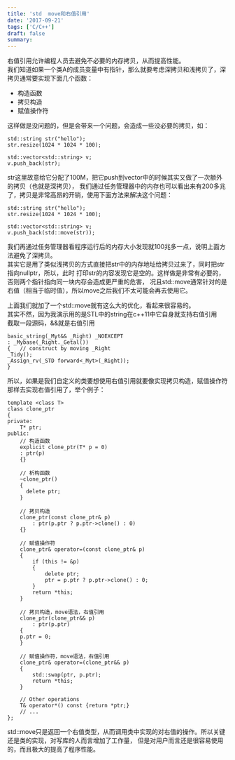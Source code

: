 ```yaml
---
title: 'std  move和右值引用'
date: '2017-09-21'
tags: ['C/C++']
draft: false
summary: 
---
```


右值引用允许编程人员去避免不必要的内存拷贝，从而提高性能。  
我们知道如果一个类A的成员变量中有指针，那么就要考虑深拷贝和浅拷贝了，深拷贝通常要实现下面几个函数：
* 构造函数
* 拷贝构造
* 赋值操作符

这样做是没问题的，但是会带来一个问题，会造成一些没必要的拷贝，如：
```
std::string str("hello");
str.resize(1024 * 1024 * 100);

std::vector<std::string> v;
v.push_back(str);
```

str这里故意给它分配了100M，把它push到vector中的时候其实又做了一次额外的拷贝（也就是深拷贝），
我们通过任务管理器中的内存也可以看出来有200多兆了，拷贝是非常高昂的开销，使用下面方法来解决这个问题：
```
std::string str("hello");
str.resize(1024 * 1024 * 100);

std::vector<std::string> v;
v.push_back(std::move(str));
```

我们再通过任务管理器看程序运行后的内存大小发现就100兆多一点，说明上面方法避免了深拷贝。  
其实它是用了类似浅拷贝的方式直接把str中的内存地址给拷贝过来了，同时把str指向nullptr，所以，此时
打印str的内容发现它是空的。这样做是非常有必要的，否则两个指针指向同一块内存会造成更严重的危害，
况且std::move通常针对的是右值（相当于临时值），所以move之后我们不太可能会再去使用它。


上面我们就加了一个std::move就有这么大的优化，看起来很容易的。  
其实不然，因为我演示用的是STL中的string在c++11中它自身就支持右值引用  
截取一段源码，&&就是右值引用
```
basic_string(_Myt&& _Right) _NOEXCEPT
: _Mybase(_Right._Getal())
{	// construct by moving _Right
_Tidy();
_Assign_rv(_STD forward<_Myt>(_Right));
}
```

所以，如果是我们自定义的类要想使用右值引用就要像实现拷贝构造，赋值操作符那样去实现右值引用了，举个例子：
```
template <class T>
class clone_ptr
{
private:
    T* ptr;
public:
    // 构造函数
    explicit clone_ptr(T* p = 0) 
    : ptr(p) 
    {}

    // 析构函数
    ~clone_ptr() 
    {
      delete ptr;
    }

    // 拷贝构造
    clone_ptr(const clone_ptr& p)
        : ptr(p.ptr ? p.ptr->clone() : 0) 
    {}

    // 赋值操作符
    clone_ptr& operator=(const clone_ptr& p)
    {
        if (this != &p)
        {
            delete ptr;
            ptr = p.ptr ? p.ptr->clone() : 0;
        }
        return *this;
    }

    // 拷贝构造，move语法，右值引用
    clone_ptr(clone_ptr&& p)
        : ptr(p.ptr) 
    {
	p.ptr = 0;
    }

    // 赋值操作符，move语法，右值引用
    clone_ptr& operator=(clone_ptr&& p)
    {
        std::swap(ptr, p.ptr);
        return *this;
    }

    // Other operations
    T& operator*() const {return *ptr;}
    // ...
};

```
std::move只是返回一个右值类型，从而调用类中实现的对右值的操作。所以关键还是类的实现，对写库的人而言增加了工作量，
但是对用户而言还是很容易使用的，而且极大的提高了程序性能。